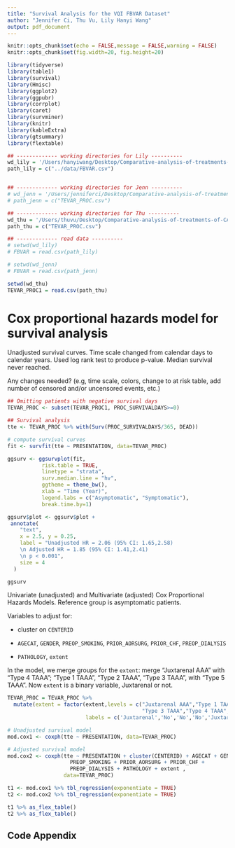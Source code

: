 ```yaml
---
title: "Survival Analysis for the VQI FBVAR Dataset"
author: "Jennifer Ci, Thu Vu, Lily Hanyi Wang"
output: pdf_document
---
```


```r
knitr::opts_chunk$set(echo = FALSE,message = FALSE,warning = FALSE)
knitr::opts_chunk$set(fig.width=20, fig.height=20)

library(tidyverse)
library(table1)
library(survival)
library(Hmisc)
library(ggplot2)
library(ggpubr)
library(corrplot)
library(caret)
library(survminer)
library(knitr)
library(kableExtra)
library(gtsummary)
library(flextable)

```

```r
## ------------- working directories for Lily ----------
wd_lily = '/Users/hanyiwang/Desktop/Comparative-analysis-of-treatments-of-CAA'
path_lily = c("../data/FBVAR.csv")


## ------------- working directories for Jenn ----------
# wd_jenn = '/Users/jenniferci/Desktop/Comparative-analysis-of-treatments-of-CAA'
# path_jenn = c("TEVAR_PROC.csv")

## ------------- working directories for Thu ----------
wd_thu = '/Users/thuvu/Desktop/Comparative-analysis-of-treatments-of-CAA'
path_thu = c("TEVAR_PROC.csv")

## ------------- read data ----------
# setwd(wd_lily)
# FBVAR = read.csv(path_lily)

# setwd(wd_jenn)
# FBVAR = read.csv(path_jenn)

setwd(wd_thu)
TEVAR_PROC1 = read.csv(path_thu)

```


# Cox proportional hazards model for survival analysis

Unadjusted survival curves. Time scale changed from calendar days to calendar years. Used log rank test to produce p-value. Median survival never reached. 

Any changes needed? (e.g, time scale, colors, change to at risk table, add number of censored and/or uncensored events, etc.)

```r
## Omitting patients with negative survival days
TEVAR_PROC <- subset(TEVAR_PROC1, PROC_SURVIVALDAYS>=0)

## Survival analysis
tte <- TEVAR_PROC %>% with(Surv(PROC_SURVIVALDAYS/365, DEAD))

# compute survival curves
fit <- survfit(tte ~ PRESENTATION, data=TEVAR_PROC)

ggsurv <- ggsurvplot(fit,
           risk.table = TRUE, 
           linetype = "strata",
           surv.median.line = "hv", 
           ggtheme = theme_bw(), 
           xlab = "Time (Year)",
           legend.labs = c("Asymptomatic", "Symptomatic"),
           break.time.by=1)

ggsurv$plot <- ggsurv$plot +
 annotate(
    "text",
    x = 2.5, y = 0.25,
    label = "Unadjusted HR = 2.06 (95% CI: 1.65,2.58) 
    \n Adjusted HR = 1.85 (95% CI: 1.41,2.41)
    \n p < 0.001",
    size = 4
  )

ggsurv

```

Univariate (unadjusted) and Multivariate (adjusted) Cox Proportional Hazards Models. Reference group is asymptomatic patients. 

Variables to adjust for:

- cluster on `CENTERID` 

- `AGECAT`, `GENDER`, `PREOP_SMOKING`, `PRIOR_AORSURG`, `PRIOR_CHF`, `PREOP_DIALYSIS`

- `PATHOLOGY`, `extent`

In the model, we merge groups for the  `extent`: merge "Juxtarenal AAA" with "Type 4 TAAA"; "Type 1 TAAA", "Type 2 TAAA", "Type 3 TAAA", with "Type 5 TAAA". Now `extent` is a binary variable, Juxtarenal or not. 

```r
TEVAR_PROC = TEVAR_PROC %>%
  mutate(extent = factor(extent,levels = c("Juxtarenal AAA","Type 1 TAAA","Type 2 TAAA",
                                           "Type 3 TAAA","Type 4 TAAA","Type 5 TAAA"),
                         labels = c('Juxtarenal','No','No','No','Juxtarenal','No')))

# Unadjusted survival model
mod.cox1 <- coxph(tte ~ PRESENTATION, data=TEVAR_PROC)

# Adjusted survival model
mod.cox2 <- coxph(tte ~ PRESENTATION + cluster(CENTERID) + AGECAT + GENDER + 
                    PREOP_SMOKING + PRIOR_AORSURG + PRIOR_CHF + 
                    PREOP_DIALYSIS + PATHOLOGY + extent , 
                  data=TEVAR_PROC)

t1 <- mod.cox1 %>% tbl_regression(exponentiate = TRUE)
t2 <- mod.cox2 %>% tbl_regression(exponentiate = TRUE)

t1 %>% as_flex_table()
t2 %>% as_flex_table()
```

\newpage

## Code Appendix

```r
```

